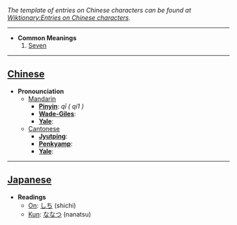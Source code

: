 ''The template of entries on Chinese characters can be found at [[Wiktionary:Entries on Chinese characters]].''

----

* '''Common Meanings'''
*# [[Seven]]

----

== [[Chinese]] ==

*'''Pronounciation '''
**[[Mandarin]]
***'''[[Pinyin]]''': ''qī ( qi1 )''
***'''[[Wade-Giles]]''': 
***'''[[Yale]]''': 
**[[Cantonese]]
***'''[[Jyutping]]''': 
***'''[[Penkyamp]]''': 
***'''[[Yale]]''': 

----

== [[Japanese]] ==

*'''Readings'''
**[[On]]: [[しち]] (shichi)
**[[Kun]]: [[ななつ]] (nanatsu)